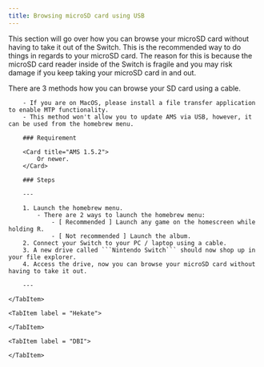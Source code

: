```yaml
---
title: Browsing microSD card using USB
---
```


This section will go over how you can browse your microSD card without having to take it out of the Switch.
This is the recommended way to do things in regards to your microSD card.
The reason for this is because the microSD card reader inside of the Switch is fragile and you may risk damage if you keep taking your microSD card in and out.

There are 3 methods how you can browse your SD card using a cable.


<Tabs>
    <TabItem label = "Haze">

        - If you are on MacOS, please install a file transfer application to enable MTP functionality.
        - This method won't allow you to update AMS via USB, however, it can be used from the homebrew menu.

        ### Requirement

        <Card title="AMS 1.5.2">
            Or newer.
        </Card>

        ### Steps

        ---

        1. Launch the homebrew menu.
            - There are 2 ways to launch the homebrew menu:
                - [ Recommended ] Launch any game on the homescreen while holding R.
                - [ Not recommended ] Launch the album.
        2. Connect your Switch to your PC / laptop using a cable.
        3. A new drive called ```Nintendo Switch``` should now shop up in your file explorer.
        4. Access the drive, now you can browse your microSD card without having to take it out.

        ---

    </TabItem>

    <TabItem label = "Hekate">

    </TabItem>

    <TabItem label = "DBI">

    </TabItem>
</Tabs>